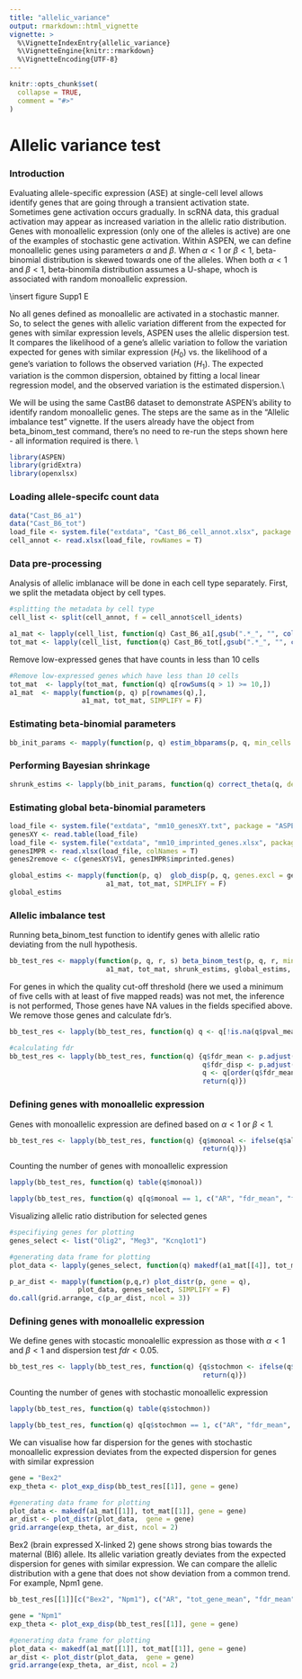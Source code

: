 ```yaml
---
title: "allelic_variance"
output: rmarkdown::html_vignette
vignette: >
  %\VignetteIndexEntry{allelic_variance}
  %\VignetteEngine{knitr::rmarkdown}
  %\VignetteEncoding{UTF-8}
---
```


```r
knitr::opts_chunk$set(
  collapse = TRUE,
  comment = "#>"
)
```

# Allelic variance test

### Introduction

Evaluating allele-specific expression (ASE) at single-cell level allows identify genes that are going through a transient activation state. Sometimes gene activation occurs gradually. In scRNA data, this gradual activation may appear as increased variation in the allelic ratio distribution. Genes with monoallelic expression (only one of the alleles is active) are one of the examples of stochastic gene activation. Within ASPEN, we can define monoallelic genes using parameters $\alpha$ and $\beta$. When $\alpha < 1$ or $\beta < 1$, beta-binomial distribution is skewed towards one of the alleles. When both $\alpha < 1$ and $\beta < 1$, beta-binomila distribution assumes a U-shape, whoch is associated with random monoallelic expression. 

\\insert figure Supp1 E


No all genes defined as monoallelic are activated in a stochastic manner. So, to select the genes with allelic variation different from the expected for genes with similar expression levels, ASPEN uses the allelic dispersion test. It compares the likelihood of a gene's allelic variation to follow the variation expected for genes with similar expression ($H_0$) vs. the likelihood of a gene's variation to follows the observed variation ($H_1$). The expected variation is the common dispersion, obtained by fitting a local linear regression model, and the observed variation is the estimated dispersion.\\

We will be using the same CastB6 dataset to demonstrate ASPEN's ability to identify random monoallelic genes. The steps are the same as in the "Allelic imbalance test" vignette. If the users already have the object from beta_binom_test command, there's no need to re-run the steps shown here - all information required is there. \\ 


```r
library(ASPEN)
library(gridExtra)
library(openxlsx)
```


### Loading allele-specifc count data

```r
data("Cast_B6_a1")
data("Cast_B6_tot")
load_file <- system.file("extdata", "Cast_B6_cell_annot.xlsx", package = "ASPEN")
cell_annot <- read.xlsx(load_file, rowNames = T)
```



### Data pre-processing
Analysis of allelic imblanace will be done in each cell type separately. First, we split the metadata object by cell types. 
```r
#splitting the metadata by cell type
cell_list <- split(cell_annot, f = cell_annot$cell_idents)
```


```r
a1_mat <- lapply(cell_list, function(q) Cast_B6_a1[,gsub(".*_", "", colnames(Cast_B6_a1)) %in% q$cell_barcode])
tot_mat <- lapply(cell_list, function(q) Cast_B6_tot[,gsub(".*_", "", colnames(Cast_B6_tot)) %in% q$cell_barcode])

```


Remove low-expressed genes that have counts in less than 10 cells
```r
#Remove low-expressed genes which have less than 10 cells 
tot_mat  <- lapply(tot_mat, function(q) q[rowSums(q > 1) >= 10,])
a1_mat  <- mapply(function(p, q) p[rownames(q),], 
                  a1_mat, tot_mat, SIMPLIFY = F)

```


### Estimating beta-binomial parameters
```r
bb_init_params <- mapply(function(p, q) estim_bbparams(p, q, min_cells = 5, cores = 6), a1_mat, tot_mat, SIMPLIFY = F)
```

### Performing Bayesian shrinkage
```r
shrunk_estims <- lapply(bb_init_params, function(q) correct_theta(q, delta_set = 50, N_set = 30, thetaFilter = 0.001))

```


### Estimating global beta-binomial parameters

```r
load_file <- system.file("extdata", "mm10_genesXY.txt", package = "ASPEN")
genesXY <- read.table(load_file)
load_file <- system.file("extdata", "mm10_imprinted_genes.xlsx", package = "ASPEN")
genesIMPR <- read.xlsx(load_file, colNames = T)
genes2remove <- c(genesXY$V1, genesIMPR$imprinted.genes)

global_estims <- mapply(function(p, q)  glob_disp(p, q, genes.excl = genes2remove, min_counts = 5),
                        a1_mat, tot_mat, SIMPLIFY = F)
global_estims
```


### Allelic imbalance test 
Running beta_binom_test function to identify genes with allelic ratio deviating from the null hypothesis.
```r
bb_test_res <- mapply(function(p, q, r, s) beta_binom_test(p, q, r, min_cells = 5, glob_params = s), 
                        a1_mat, tot_mat, shrunk_estims, global_estims, SIMPLIFY = F)
```

For genes in which the quality cut-off threshold (here we used a minimum of five cells with at least of five mapped reads) was not met, the inference is not performed, Those genes have NA values in the fields specified above. We remove those genes and calculate fdr's. 
```r
bb_test_res <- lapply(bb_test_res, function(q) q <- q[!is.na(q$pval_mean),])

#calculating fdr
bb_test_res <- lapply(bb_test_res, function(q) {q$fdr_mean <- p.adjust(q$pval_mean, method = "fdr");
                                                q$fdr_disp <- p.adjust(q$pval_disp, method = "fdr");
                                                q <- q[order(q$fdr_mean),];
                                                return(q)})

```


### Defining genes with monoallelic expression
Genes with monoallelic expression are defined based on $\alpha < 1$ or $\beta < 1$.
```r
bb_test_res <- lapply(bb_test_res, function(q) {q$monoal <- ifelse(q$alpha < 1 | q$beta < 1, 1, 0);
                                                return(q)}) 
```

Counting the number of genes with monoallelic expression
```r
lapply(bb_test_res, function(q) table(q$monoal))
```

```r
lapply(bb_test_res, function(q) q[q$monoal == 1, c("AR", "fdr_mean", "fdr_disp")][1:10,])
```


Visualizing allelic ratio distribution for selected genes 
```r
#specifiying genes for plotting
genes_select <- list("Olig2", "Meg3", "Kcnq1ot1")

#generating data frame for plotting
plot_data <- lapply(genes_select, function(q) makedf(a1_mat[[4]], tot_mat[[4]], gene = q))

p_ar_dist <- mapply(function(p,q,r) plot_distr(p, gene = q),
                 plot_data, genes_select, SIMPLIFY = F)
do.call(grid.arrange, c(p_ar_dist, ncol = 3))
```


### Defining genes with monoallelic expression
We define genes with stocastic monoalellic expression as those with $\alpha < 1$ and $\beta < 1$ and dispersion test $fdr < 0.05$.

```r
bb_test_res <- lapply(bb_test_res, function(q) {q$stochmon <- ifelse(q$alpha < 1 & q$beta < 1 & q$fdr_disp < 0.05, 1, 0);
                                                return(q)}) 
```



Counting the number of genes with stochastic monoallelic expression
```r
lapply(bb_test_res, function(q) table(q$stochmon))
```

```r
lapply(bb_test_res, function(q) q[q$stochmon == 1, c("AR", "fdr_mean", "fdr_disp")][1:10,])
```

We can visualise how far dispersion for the genes with stochastic monoallelic expression deviates from the expected dispersion for genes with similar expression
```r
gene = "Bex2"
exp_theta <- plot_exp_disp(bb_test_res[[1]], gene = gene)

#generating data frame for plotting
plot_data <- makedf(a1_mat[[1]], tot_mat[[1]], gene = gene)
ar_dist <- plot_distr(plot_data,  gene = gene)
grid.arrange(exp_theta, ar_dist, ncol = 2)
```

Bex2 (brain expressed X-linked 2) gene shows strong bias towards the maternal (Bl6) allele. Its allelic variation greatly deviates  from the expected dispersion for genes with similar expression. We can compare the allelic distribution with a gene that does not show deviation from a common trend. For example, Npm1 gene.

```r
bb_test_res[[1]][c("Bex2", "Npm1"), c("AR", "tot_gene_mean", "fdr_mean", "fdr_disp")]
```



```r
gene = "Npm1"
exp_theta <- plot_exp_disp(bb_test_res[[1]], gene = gene)

#generating data frame for plotting
plot_data <- makedf(a1_mat[[1]], tot_mat[[1]], gene = gene)
ar_dist <- plot_distr(plot_data,  gene = gene)
grid.arrange(exp_theta, ar_dist, ncol = 2)
```
